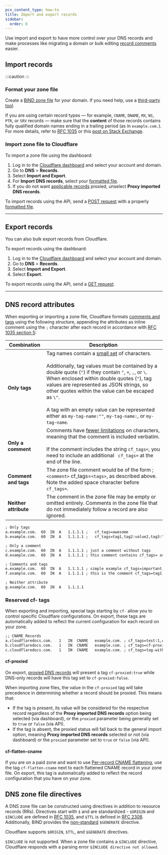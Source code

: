 ```yaml
---
pcx_content_type: how-to
title: Import and export records
sidebar:
  order: 6
---
```



Use import and export to have more control over your DNS records and make processes like migrating a domain or bulk editing [record comments](/dns/manage-dns-records/reference/record-attributes/) easier.

## Import records

:::caution
 <Render file="zone-file-size-limit" />
:::

### Format your zone file

Create a [BIND zone file](https://en.wikipedia.org/wiki/Zone_file) for your domain. If you need help, use a [third-party tool](https://pgl.yoyo.org/as/bind-zone-file-creator.php).

If you are using certain record types — for example, `CNAME`, `DNAME`, `MX`, `NS`, `PTR`, or `SRV` records — make sure that the **content** of those records contains fully qualified domain names ending in a trailing period (as in `example.com.`). For more details, refer to [RFC 1035](https://www.rfc-editor.org/rfc/rfc1035#section-5.1) or this [post on Stack Exchange](https://superuser.com/questions/348282/fqdn-format-in-bind-zone#348284).

### Import zone file to Cloudflare

<Tabs syncKey="dashPlusAPI"> <TabItem label="Dashboard">

To import a zone file using the dashboard:

1. Log in to the [Cloudflare dashboard](https://dash.cloudflare.com) and select your account and domain.
2. Go to **DNS** > **Records**.
3. Select **Import and Export**.
4. For **Import DNS records**, select your [formatted file](#format-your-zone-file).
5. If you do not want [applicable records](/dns/manage-dns-records/reference/proxied-dns-records/) proxied, unselect **Proxy imported DNS records**.

</TabItem> <TabItem label="API">

To import records using the API, send a [POST request](/api/resources/dns/subresources/records/methods/import/) with a properly [formatted file](#format-your-zone-file).

</TabItem> </Tabs>

---

## Export records

You can also bulk export records from Cloudflare.

<Tabs syncKey="dashPlusAPI"> <TabItem label="Dashboard">

To export records using the dashboard:

1. Log in to the [Cloudflare dashboard](https://dash.cloudflare.com) and select your account and domain.
2. Go to **DNS** > **Records**.
3. Select **Import and Export**.
4. Select **Export**.

</TabItem> <TabItem label="API">

To export records using the API, send a [GET request](/api/resources/dns/subresources/records/methods/export/).

</TabItem> </Tabs>

---

## DNS record attributes

When exporting or importing a zone file, Cloudflare formats [comments and tags](/dns/manage-dns-records/reference/record-attributes/) using the following structure, appending the attributes as inline comment using the `;` character after each record in accordance with [RFC 1035 section 5](https://datatracker.ietf.org/doc/html/rfc1035#section-5-1):

| Combination           | Description                                                                                                                                                                                                                                                                                                                                                                                                                                                                                     |
| --------------------- | ----------------------------------------------------------------------------------------------------------------------------------------------------------------------------------------------------------------------------------------------------------------------------------------------------------------------------------------------------------------------------------------------------------------------------------------------------------------------------------------------- |
| **Only tags**         | Tag names contain a [small set](/dns/manage-dns-records/reference/record-attributes/#tags) of characters.<br/><br/>Additionally, tag values must be contained by a double quote (`"`) if they contain `"`, `=`, `,`, or `\`. When enclosed within double quotes (`"`), tag values are represented as JSON strings, so other quotes within the value can be escaped as `\"`.<br/><br/>A tag with an empty value can be represented either as `my-tag-name:""`, `my-tag-name:`, or `my-tag-name`. |
| **Only a comment**    | Comments have [fewer limitations](/dns/manage-dns-records/reference/record-attributes/#comments) on characters, meaning that the comment is included verbatim.<br/><br/>If the comment includes the string `cf_tags=`, you need to include an additional ` cf_tags=` at the end of the line.                                                                                                                                                                                                    |
| **Comment and tags**  | The zone file comment would be of the form ; `<comment>` cf_tags=`<tags>`, as described above. Note the added space character before `cf_tags=`.                                                                                                                                                                                                                                                                                                                                                |
| **Neither attribute** | The comment in the zone file may be empty or omitted entirely. Comments in the zone file that do not immediately follow a record are also ignored.                                                                                                                                                                                                                                                                                                                                              |

```txt title="Example zone file"
; Only tags
a.example.com.  60  IN  A   1.1.1.1 ;   cf_tags=awesome
b.example.com.  60  IN  A   1.1.1.1 ;   cf_tags=tag1,tag2:value2,tag3:"value,with,commas",tag4:"value with \"escaped\" quotation marks"

; Only a comment
c.example.com.  60  IN  A   1.1.1.1 ; just a comment without tags
d.example.com.  60  IN  A   1.1.1.1 ; this comment contains cf_tags= as text cf_tags=

; Comments and tags
e.example.com.  60  IN  A   1.1.1.1 ; simple example cf_tags=important,ticket:THIS-12345
f.example.com.  60  IN  A   1.1.1.1 ; this is the comment cf_tags=tag1:value1,tag2:value2,tag-without-value,another-tag-without-value,tag-with-quoted-value:"because of the comma, quotes are needed"

; Neither attribute
g.example.com.  60  IN  A   1.1.1.1
```

### Reserved cf- tags

When exporting and importing, special tags starting by `cf-` allow you to control specific Cloudflare configurations. On export, these tags are automatically added to reflect the current configuration for each record on your zone.

```txt title="Records with cf- tags example"
;; CNAME Records
a.cloudflaredocs.com.	1	IN	CNAME	example.com. ; cf_tags=test:1,cf-flatten-cname
b.cloudflaredocs.com.	1	IN	CNAME	example.com. ; cf_tags=cf-proxied:false
c.cloudflaredocs.com.	1	IN	CNAME	example.com. ; cf_tags=tag-without-value,cf-proxied:true
```

#### cf-proxied

On export, [proxied DNS records](/dns/manage-dns-records/reference/proxied-dns-records/#proxied-records) will present a tag `cf-proxied:true` while DNS-only records will have this tag set to `cf-proxied:false`.

When importing zone files, the value in the `cf-proxied` tag will take precedence in determining whether a record should be proxied. This means that:

- If the tag is present, its value will be considered for the respective record regardless of the **Proxy imported DNS records** option being selected (via dashboard), or the `proxied` parameter being generally set to `true` or `false` (via API).
- If the tag is absent, the proxied status will fall back to the general import option, meaning **Proxy imported DNS records** selected or not (via dashboard)  or the `proxied` parameter set to `true` or `false` (via API).

#### cf-flatten-cname

If you are on a paid zone and want to use [Per-record CNAME flattening](/dns/cname-flattening/set-up-cname-flattening/#per-record), use the tag `cf-flatten-cname` next to each flattened CNAME record in your zone file. On export, this tag is automatically added to reflect the record configuration that you have on your zone.

## DNS zone file directives

A DNS zone file can be constructed using directives in addition to resource records (RRs). Directives start with `$` and are standardized - `$ORIGIN` and `$INCLUDE` are defined in [RFC 1035](https://www.rfc-editor.org/rfc/rfc1035#section-5.1), and `$TTL` is defined in [RFC 2308](https://www.rfc-editor.org/rfc/rfc2308). Additionally, BIND provides the [non-standard](https://bind9.readthedocs.io/en/latest/chapter3.html#bind-primary-file-extension-the-generate-directive) `$GENERATE` directive.

Cloudflare supports `$ORIGIN`, `$TTL`, and `$GENERATE` directives.

`$INCLUDE` is not supported. When a zone file contains a `$INCLUDE` directive, Cloudflare responds with a parsing error `$INCLUDE directive not allowed`.
